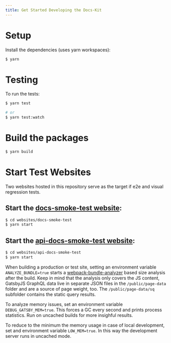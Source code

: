 ```yaml
---
title: Get Started Developing the Docs-Kit
---
```


# Setup

Install the dependencies (uses yarn workspaces):

```bash
$ yarn
```

# Testing

To run the tests:

```bash
$ yarn test

# or
$ yarn test:watch
```

# Build the packages

```bash
$ yarn build
```

# Start Test Websites

Two websites hosted in this repository serve as the target if e2e and visual regression tests.

## Start the [docs-smoke-test website](./websites/docs-smoke-test):

```bash
$ cd websites/docs-smoke-test
$ yarn start
```

## Start the [api-docs-smoke-test website](./websites/api-docs-smoke-test):

```bash
$ cd websites/api-docs-smoke-test
$ yarn start
```

When building a production or test site, setting an environment variable `ANALYZE_BUNDLE=true` starts a [webpack-bundle-analyzer](https://github.com/webpack-contrib/webpack-bundle-analyzer) based size analysis after the build.
Keep in mind that the analysis only covers the JS content, GatsbyJS GraphQL data live in separate JSON files in the `/public/page-data` folder and are a source of page weight, too. The `/public/page-data/sq` subfolder contains the static query results.

To analyze memory issues, set an environment variable `DEBUG_GATSBY_MEM=true`. This forces a GC every second and prints process statistics.
Run on uncached builds for more insighful results.

To reduce to the minimum the memory usage in case of local development, set and environment variable `LOW_MEM=true`. In this way the development server runs in uncached mode.
